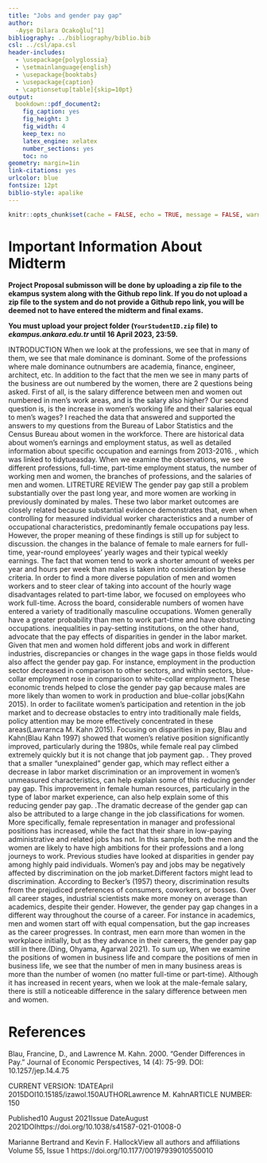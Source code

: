 ```yaml
---
title: "Jobs and gender pay gap"
author: 
  -Ayşe Dilara Ocakoğlu[^1]
bibliography: ../bibliography/biblio.bib
csl: ../csl/apa.csl
header-includes:
  - \usepackage{polyglossia}
  - \setmainlanguage{english}
  - \usepackage{booktabs}
  - \usepackage{caption} 
  - \captionsetup[table]{skip=10pt}
output:
  bookdown::pdf_document2:
    fig_caption: yes
    fig_height: 3
    fig_width: 4
    keep_tex: no
    latex_engine: xelatex
    number_sections: yes
    toc: no
geometry: margin=1in
link-citations: yes
urlcolor: blue
fontsize: 12pt
biblio-style: apalike
---
```

```r
knitr::opts_chunk$set(cache = FALSE, echo = TRUE, message = FALSE, warning = FALSE)
```

<!-- ======================================================================= -->
<!-- ============================== FOOTNOTES ============================== -->
<!-- ======================================================================= -->
[^1]: 20080496, [Github Repo](https://github.com/dilaraocakoglu/midtermd.git)

# Important Information About Midterm

\colorbox{BurntOrange}{WRITE YOUR GITHUB REPO LINK ON LINE 35 IN THIS FILE!}

**Project Proposal submisson will be done by uploading a zip file to the ekampus system along with the Github repo link. If you do not upload a zip file to the system and do not provide a Github repo link, you will be deemed not to have entered the midterm and final exams.**

**You must upload your project folder (`YourStudentID.zip` file) to *ekampus.ankara.edu.tr* until 16 April 2023, 23:59.**

\colorbox{WildStrawberry}{Read the README.md file in the project folder for more information.}
INTRODUCTION
When we look at the professions, we see that in many of them, we see that male dominance is dominant. Some of the professions where male dominance outnumbers are academia, finance, engineer, architect, etc. In addition to the fact that the men we see in many parts of the business are out numbered by the women, there are 2 questions being asked. First of all, is the salary difference between men and women out numbered in men's work areas, and is the salary also higher? Our second question is, is the increase in women's working life and their salaries equal to men's wages?  I reached the data that answered and supported the answers to my questions from the Bureau of Labor Statistics and the Census Bureau about women in the workforce. There are historical data about women's earnings and employment status, as well as detailed information about specific occupation and earnings from 2013-2016. , which was linked to tidytueasday. When we examine the observations, we see different professions, full-time, part-time employment status, the number of working men and women, the branches of professions, and the salaries of men and women.
LITRETURE REVIEW
The gender pay gap still a problem substantially over the past long year, and more women are working in previously dominated by males. These two labor market outcomes are closely related because substantial evidence demonstrates that, even when controlling for measured individual worker characteristics and a number of occupational characteristics, predominantly female occupations pay less. However, the proper meaning of these findings is still up for subject to discussion. the changes in the balance of female to male earners for full-time, year-round employees' yearly wages and their typical weekly earnings. The fact that women tend to work a shorter amount of weeks per year and hours per week than males is taken into consideration by these criteria.  In order to find a more diverse population of men and women workers and to steer clear of taking into account of the hourly wage disadvantages related to part-time labor, we focused on employees who work full-time. Across the board, considerable numbers of women have entered a variety of traditionally masculine occupations. Women generally have a greater probability than men to work part-time and have obstructing occupations. inequalities in pay-setting institutions, on the other hand, advocate that the pay effects of disparities in gender in the labor market. Given that men and women hold different jobs and work in different industries, discrepancies or changes in the wage gaps in those fields would also affect the gender pay gap. For instance, employment in the production sector decreased in comparison to other sectors, and within sectors, blue-collar employment rose in comparison to white-collar employment. These economic trends helped to close the gender pay gap because males are more likely than women to work in production and blue-collar jobs(Kahn 2015). In order to facilitate women's participation and retention in the job market and to decrease obstacles to entry into traditionally male fields, policy attention may be more effectively concentrated in these areas(Lawrarnca M. Kahn 2015). Focusing on disparities in pay, Blau and Kahn(Blau Kahn 1997)  showed that women's relative position significantly improved, particularly during the 1980s,  while female real pay climbed extremely quickly but it is not change that job payment gap. . They proved that a smaller "unexplained" gender gap, which may reflect either a decrease in labor market discrimination or an improvement in women's unmeasured characteristics, can help explain some of this reducing gender pay gap. This improvement in female human resources, particularly in the type of labor market experience, can also help explain some of this reducing gender pay gap. .The dramatic decrease of the gender gap can also be attributed to a large change in the job classifications for women. More specifically, female representation in manager and professional positions has increased, while the fact that their share in low-paying administrative and related jobs has not. In this sample, both the men and the women are likely to have high ambitions for their professions and a long journeys to work. Previous studies have looked at disparities in gender pay among highly paid individuals. Women's pay and jobs may be negatively affected by discrimination on the job market.Different factors might lead to discrimination. According to Becker's (1957) theory, discrimination results from the prejudiced preferences of consumers, coworkers, or bosses. Over all career stages, industrial scientists make more money on average than academics, despite their gender. However, the gender pay gap changes in a different way throughout the course of a career. For instance in academics, men and women start off with equal compensation, but the gap increases as the career progresses. In contrast, men earn more than women in the workplace initially, but as they advance in their careers, the gender pay gap still in there.(Ding, Ohyama, Agarwal 2021).
To sum up, When we examine the positions of women in business life and compare the positions of men in business life, we see that the number of men in many business areas is more than the number of women (no matter full-time or part-time). Although it has increased in recent years, when we look at the male-female salary, there is still a noticeable difference in the salary difference between men and women.






\newpage
# References {#references}
<div id="refs"></div>



Blau, Francine, D., and Lawrence M. Kahn. 2000. "Gender Differences in Pay." Journal of Economic Perspectives, 14 (4): 75-99.
DOI: 10.1257/jep.14.4.75

CURRENT VERSION: 1DATEApril 2015DOI10.15185/izawol.150AUTHORLawrence M. KahnARTICLE NUMBER: 150

Published10 August 2021Issue DateAugust 2021DOIhttps://doi.org/10.1038/s41587-021-01008-0

Marianne Bertrand and Kevin F. HallockView all authors and affiliations
Volume 55, Issue 1
https://doi.org/10.1177/00197939010550010
